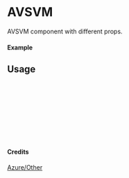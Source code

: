 
<Meta of={AVSVM} title="Azure/Other/AVSVM" />

# AVSVM

AVSVM component with different props.

#### Example

<Canvas of={AVSVM.Primary} />

## Usage

```ts
import { AVSVM } from "yadl-ui";

const Example = () => {
  return (
      <AVSVM />
  );
};

export default Example;
```

#### Credits
[Azure/Other](https://learn.microsoft.com/en-us/azure/architecture/icons/)
